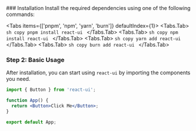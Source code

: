 
<Steps>
  ### Installation
  Install the required dependencies using one of the following commands:

  <Tabs items={['pnpm', 'npm', 'yarn', 'burn']} defaultIndex={1}>
    <Tabs.Tab>
      ```sh copy
      pnpm install react-ui
      ```
    </Tabs.Tab>
    <Tabs.Tab>
      ```sh copy
      npm install react-ui
      ```
    </Tabs.Tab>
    <Tabs.Tab>
      ```sh copy
      yarn add react-ui
      ```
    </Tabs.Tab>
    <Tabs.Tab>
      ```sh copy
      burn add react-ui
      ```
    </Tabs.Tab>
  </Tabs>

   ### Step 2: Basic Usage
  After installation, you can start using `react-ui` by importing the components you need.

  ```jsx
  import { Button } from 'react-ui';

  function App() {
    return <Button>Click Me</Button>;
  }

  export default App;
  ```
</Steps>
